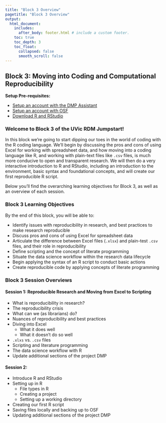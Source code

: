 ```yaml
---
title: "Block 3 Overview"
pagetitle: "Block 3 Overview"
output:
  html_document:
    includes:
      after_body: footer.html # include a custom footer.
    toc: true
    toc_depth: 3
    toc_float:
      collapsed: false
      smooth_scroll: false
---
```


## Block 3: Moving into Coding and Computational Reproducibility

**Setup Pre-requisites:**

  * <a href="Block7_EXT-DMP-setup.html">Setup an account with the DMP Assistant</a>
  * <a href="Block7_EXT-osfSetup.html">Setup an account with OSF</a>
  * <a href="Block7_EXT-RRStudio.html">Download R and RStudio</a>
  
### Welcome to Block 3 of the UVic RDM Jumpstart!

In this block we're going to start dipping our toes in the world of coding with the R coding language.  We'll begin by discussing the pros and cons of using Excel for working with spreadsheet data, and how moving into a coding language like R, and working with plain-text files like `.csv` files, is much more conducive to open and transparent research. We will then do a very interactive introduction to R and RStudio, including an introduction to the environment, basic syntax and foundational concepts, and will create our first reproducible R script.

Below you'll find the overarching learning objectives for Block 3, as well as an overview of each session.

### Block 3 Learning Objectives

By the end of this block, you will be able to:

* Identify issues with reproducibility in research, and best practices to make research reproducible
* Discuss pros and cons of using Excel for spreadsheet data
* Articulate the difference between Excel files (`.xlsx`) and plain-test `.csv` files, and their role in reproducibility
* Define scripting and the concept of literate programming
* Situate the data science workflow within the research data lifecycle
* Begin applying the syntax of an R script to conduct basic actions
* Create reproducible code by applying concepts of literate programming

### Block 3 Session Overviews

#### Session 1: Reproducible Research and Moving from Excel to Scripting

* What is reproducibility in research?
* The reproducibility crisis
* What can we (as librarians) do?
* Nuances of reproducibility and best practices
* Diving into Excel
  * What it does well
  * What it doesn't do so well
* `.xlxs` vs. `.csv` files
* Scripting and literature programming
* The data science workflow with R
* Update additional sections of the project DMP

#### Session 2: 

* Introduce R and RStudio
* Setting up in R
  * File types in R
  * Creating a project
  * Setting up a working directory
* Creating our first R script
* Saving files locally and backing up to OSF
* Updating additional sections of the project DMP



















